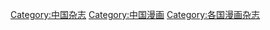 {{Catnav|頁面分類|人文學科|艺术|漫画|漫画杂志}}
{{Catnav|頁面分類|人类社会|媒体|杂志|漫画杂志}}

[[Category:中国杂志|Category:中国杂志]]
[[Category:中国漫画|Category:中国漫画]]
[[Category:各国漫画杂志|Category:各国漫画杂志]]